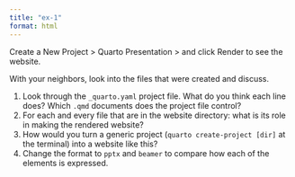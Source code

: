 ```yaml
---
title: "ex-1"
format: html
---
```


Create a New Project > Quarto Presentation >  and click Render to see the website.
 
With your neighbors, look into the files that were created and discuss.

1. Look through the `_quarto.yaml` project file. What do you think each line does? Which `.qmd` documents does the project file control?
2. For each and every file that are in the website directory: what is its role in making the rendered website?
3. How would you turn a generic project (`quarto create-project [dir]` at the terminal) into a website like this?
4. Change the format to `pptx` and `beamer` to compare how each of the elements is expressed.
